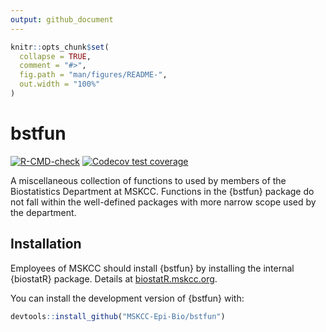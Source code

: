 ```yaml
---
output: github_document
---
```


<!-- README.md is generated from README.Rmd. Please edit that file -->

```r
knitr::opts_chunk$set(
  collapse = TRUE,
  comment = "#>",
  fig.path = "man/figures/README-",
  out.width = "100%"
)
```

# bstfun

<!-- badges: start -->
[![R-CMD-check](https://github.com/MSKCC-Epi-Bio/bstfun/workflows/R-CMD-check/badge.svg)](https://github.com/MSKCC-Epi-Bio/bstfun/actions)
[![Codecov test coverage](https://codecov.io/gh/MSKCC-Epi-Bio/bstfun/branch/master/graph/badge.svg)](https://app.codecov.io/gh/MSKCC-Epi-Bio/bstfun?branch=master)
<!-- badges: end -->

A miscellaneous collection of functions to used by members of the Biostatistics Department at MSKCC. Functions in the {bstfun} package do not fall within the well-defined packages with more narrow scope used by the department. 

## Installation

Employees of MSKCC should install {bstfun} by installing the internal {biostatR} package.
Details at [biostatR.mskcc.org](https://github.mskcc.org/pages/datadojo/biostatR/index.html).

You can install the development version of {bstfun} with:

``` r
devtools::install_github("MSKCC-Epi-Bio/bstfun")
```
